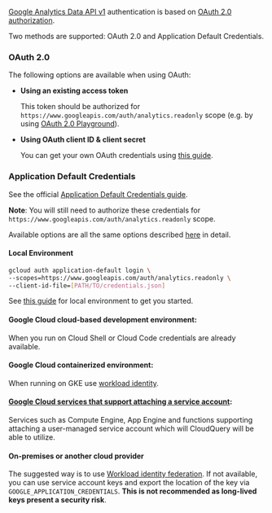 [Google Analytics Data API v1](https://developers.google.com/analytics/devguides/reporting/data/v1)
authentication is based on [OAuth 2.0 authorization](https://developers.google.com/identity/protocols/oauth2).

Two methods are supported: OAuth 2.0 and Application Default Credentials.

### OAuth 2.0

The following options are available when using OAuth:

- **Using an existing access token**

  This token should be authorized for `https://www.googleapis.com/auth/analytics.readonly` scope (e.g. by using [OAuth 2.0 Playground](https://developers.google.com/oauthplayground/)).

- **Using OAuth client ID & client secret**

  You can get your own OAuth credentials using [this guide](https://developers.google.com/identity/protocols/oauth2#1.-obtain-oauth-2.0-credentials-from-the-dynamic_data.setvar.console_name-.).

### Application Default Credentials

See the official [Application Default Credentials guide](https://cloud.google.com/sdk/gcloud/reference/auth/application-default).

**Note**: You will still need to authorize these credentials for `https://www.googleapis.com/auth/analytics.readonly` scope.

Available options are all the same options described [here](https://cloud.google.com/docs/authentication/provide-credentials-adc) in detail.

#### Local Environment

```bash
gcloud auth application-default login \
--scopes=https://www.googleapis.com/auth/analytics.readonly \
--client-id-file=[PATH/TO/credentials.json]
```

See [this guide](https://developers.google.com/analytics/devguides/reporting/data/v1/quickstart-cli) for local environment to get you started.

#### Google Cloud cloud-based development environment:

When you run on Cloud Shell or Cloud Code credentials are already available.

#### Google Cloud containerized environment:

When running on GKE use [workload identity](https://cloud.google.com/kubernetes-engine/docs/how-to/workload-identity).

#### [Google Cloud services that support attaching a service account](https://cloud.google.com/docs/authentication/provide-credentials-adc#attached-sa):

Services such as Compute Engine, App Engine and functions supporting attaching a user-managed service account which will CloudQuery will be able to utilize.

#### On-premises or another cloud provider

The suggested way is to use [Workload identity federation](https://cloud.google.com/iam/docs/workload-identity-federation). If not available, you can use service account keys and export the location of the key via `GOOGLE_APPLICATION_CREDENTIALS`. **This is not recommended as long-lived keys present a security risk**.
